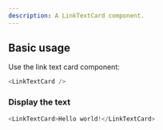 ```yaml
---
description: A LinkTextCard component.
---
```



## Basic usage

Use the link text card component:

```js
<LinkTextCard />
```

### Display the text

```js live
<LinkTextCard>Hello world!</LinkTextCard>
```
